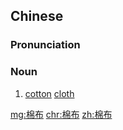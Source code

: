==Chinese==
{{zh-forms}}

===Pronunciation===
{{zh-pron
|m=miánbù
|c=min4 bou3
|h=pfs=mièn-pu
|mn=mî-pò͘
|cat=n
}}

===Noun===
{{zh-noun}}

# [[cotton]] [[cloth]]

[[mg:棉布]]
[[chr:棉布]]
[[zh:棉布]]